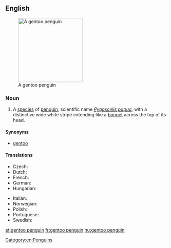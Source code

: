 ==English==
{{wikipedia}}
[[Image:Pygoscelis papua.jpg|200px|thumb|right|A gentoo penguin]]

===Noun===
{{en-noun|sg=[[gentoo]] [[penguin]]}}

# A [[species]] of [[penguin]], scientific name ''[[Pygoscelis papua]]'', with a distinctive wide white stripe extending like a [[bonnet]] across the top of its head.

====Synonyms====
* [[gentoo]]

====Translations====
{{trans-top|Penguin}}
* Czech: {{t|cs|tučňák oslí}}
* Dutch: {{t-|nl|ezelspinguïn}}
* French: {{t+|fr|manchot papou|m}}
* German: {{t+|de|Eselspinguin|m}}
* Hungarian: {{t+|hu|szamárpingvin}}
{{trans-mid}}
* Italian: {{t-|it|pinguino papua|m}}
* Norwegian: {{t|no|bøylepingvin}}
* Polish: {{t-|pl|pingwin białobrewy}}
* Portuguese: {{t-|pt|pinguim-gentoo}}
* Swedish: {{t|sv|åsnepingvin}}
{{trans-bottom}}

[[Category:en:Penguins]]

[[et:gentoo penguin]]
[[fr:gentoo penguin]]
[[hu:gentoo penguin]]